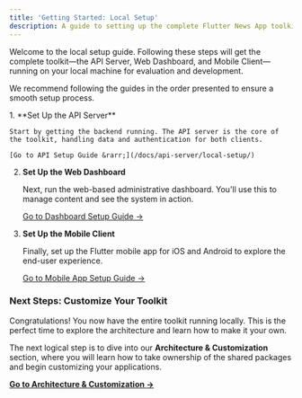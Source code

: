 ```yaml
---
title: 'Getting Started: Local Setup'
description: A guide to setting up the complete Flutter News App toolkit on your local machine.
---
```



Welcome to the local setup guide. Following these steps will get the complete toolkit—the API Server, Web Dashboard, and Mobile Client—running on your local machine for evaluation and development.

We recommend following the guides in the order presented to ensure a smooth setup process.

<Steps>
1.  **Set Up the API Server**

    Start by getting the backend running. The API server is the core of the toolkit, handling data and authentication for both clients.

    [Go to API Setup Guide &rarr;](/docs/api-server/local-setup/)

2.  **Set Up the Web Dashboard**

    Next, run the web-based administrative dashboard. You'll use this to manage content and see the system in action.

    [Go to Dashboard Setup Guide &rarr;](/docs/web-dashboard/local-setup/)

3.  **Set Up the Mobile Client**

    Finally, set up the Flutter mobile app for iOS and Android to explore the end-user experience.

    [Go to Mobile App Setup Guide &rarr;](/docs/mobile-client/local-setup/)
</Steps>

### Next Steps: Customize Your Toolkit

Congratulations! You now have the entire toolkit running locally. This is the perfect time to explore the architecture and learn how to make it your own.

The next logical step is to dive into our **Architecture & Customization** section, where you will learn how to take ownership of the shared packages and begin customizing your applications.

[**Go to Architecture & Customization &rarr;**](/docs/architecture/)
